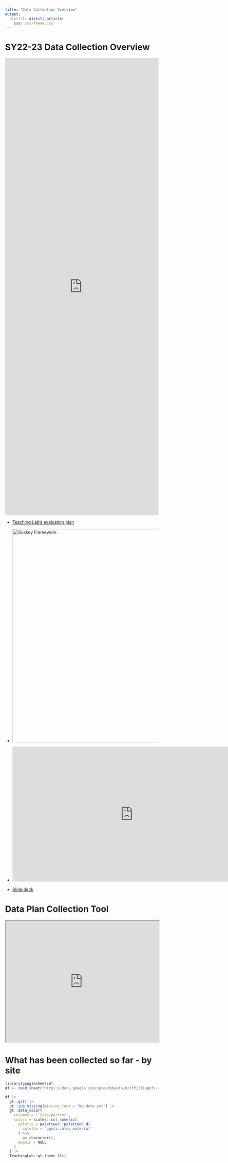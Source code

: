 ```yaml
---
title: "Data Collection Overview"
output: 
  distill::distill_article:
    css: css/theme.css
---
```


# SY22-23 Data Collection Overview

<p align="center" class = "l-screen">

<iframe height = "1500px" width = "100%" class="l-screen-inset shaded" frameborder = "0" src="https://docs.google.com/document/d/e/2PACX-1vQZ9iNozHcw6p_JEs9q-0xQrfJ8nHAyC0Kj47PbWGgcD5PXLOPOwy3xyfno1o-alJztS8zqmTPzPA2N/pub?embedded=true"></iframe>

</p>

<base target="_blank"/>

- <a href="https://docs.google.com/document/d/19yDyFCx1KeSPHlD9SLvLfG76FRGdfChL1hnCo_dV1zQ/edit?usp=sharing">Teaching Lab's evaluation plan</a>

- <img src="Images/Surveys/Teaching Lab Evaluation Plan Overview SY22-23.png" alt="Guskey Framework" width = "700">

- <iframe frameborder="0" scrolling="no" marginheight="0" marginwidth="0"width="788.54" height="443" type="text/html" src="https://www.youtube.com/embed/_SDYiLuV47A?autoplay=0&fs=1&iv_load_policy=3&showinfo=0&rel=0&cc_load_policy=0&start=0&end=0&origin=http://youtubeembedcode.com"><div><small><a href="https://youtubeembedcode.com/de/">youtubeembedcode de</a></small></div><div><small><a href="https://spelbolag-utan-svensk-licens.se/">https://spelbolag-utan-svensk-licens.se/</a></small></div><div><small><a href="https://youtubeembedcode.com/pl/">youtubeembedcode pl</a></small></div><div><small><a href="https://xn--bsta-utlndska-casinon-51bh.se/">bästa-utländska-casinon.se</a></small></div><div><small><a href="https://youtubeembedcode.com/nl/">youtubeembedcode.com/nl/</a></small></div><div><small><a href="https://spelstopp.net/">Spelstopp.net</a></small></div><div><small><a href="https://youtubeembedcode.com/nl/">youtubeembedcode.com/nl/</a></small></div><div><small><a href="https://spela-utan-spelpaus.se/">spela-utan-spelpaus.se</a></small></div><div><small><a href="https://youtubeembedcode.com/de/">youtubeembedcode de</a></small></div><div><small><a href="https://casinoutansvensklicenslista.se/">https://casinoutansvensklicenslista.se/</a></small></div></iframe>

- <a href="https://docs.google.com/presentation/d/1q0cN-9w5nZiHSvC7ltSAJIqFaN8DFYoZGwhlD76rWuM/edit#slide=id.g12348856a48_0_1079">Slide deck</a>

# Data Plan Collection Tool


<p align="center" class = "l-screen">

<iframe height = "400px" width = "100%" class="l-screen-inset shaded" src="https://zingtree.com/show/329834131#9"></iframe>

</p>

# What has been collected so far - by site

```r
library(googlesheets4)
df <- read_sheet("https://docs.google.com/spreadsheets/d/1fP1I1lugnfi-a5LpVgvtp1PtdRObColtvioTAFMtYqo/edit#gid=0", skip = 1)

df |>
  gt::gt() |>
  gt::sub_missing(missing_text = "No data yet") |>
  gt::data_color(
    columns = !`Site/partner`,
    colors = scales::col_numeric(
      palette = paletteer::paletteer_d(
        palette = "ggsci::blue_material"
      ) %>%
        as.character(),
      domain = NULL
    )
  ) |>
  TeachingLab::gt_theme_tl()
```


